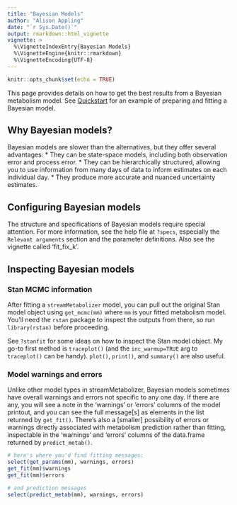 ```yaml
---
title: "Bayesian Models"
author: "Alison Appling"
date: "`r Sys.Date()`"
output: rmarkdown::html_vignette
vignette: >
  %\VignetteIndexEntry{Bayesian Models}
  %\VignetteEngine{knitr::rmarkdown}
  %\VignetteEncoding{UTF-8}
---
```


```r
knitr::opts_chunk$set(echo = TRUE)
```

This page provides details on how to get the best results from a Bayesian metabolism model. See [Quickstart](get_started.html) for an example of preparing and fitting a Bayesian model.

## Why Bayesian models?

Bayesian models are slower than the alternatives, but they offer several advantages:
* They can be state-space models, including both observation error and process error.
* They can be hierarchically structured, allowing you to use information from many days of data to inform estimates on each individual day.
* They produce more accurate and nuanced uncertainty estimates.

## Configuring Bayesian models

The structure and specifications of Bayesian models require special attention. For more information, see the help file at `?specs`, especially the `Relevant arguments` section and the parameter definitions. Also see the vignette called 'fit_fix_k'.

## Inspecting Bayesian models

### Stan MCMC information

After fitting a `streamMetabolizer` model, you can pull out the original Stan model object using `get_mcmc(mm)` where `mm` is your fitted metabolism model. You'll need the `rstan` package to inspect the outputs from there, so run `library(rstan)` before proceeding.

See `?stanfit` for some ideas on how to inspect the Stan model object. My go-to first method is `traceplot()` (and the `inc_warmup=TRUE` arg to `traceplot()` can be handy). `plot()`, `print()`, and `summary()` are also useful. 

### Model warnings and errors

Unlike other model types in streamMetabolizer, Bayesian models sometimes have
overall warnings and errors not specific to any one day. If there are any, you
will see a note in the 'warnings' or 'errors' columns of the model printout, and you can
see the full message[s] as elements in the list returned by `get_fit()`. There's
also a [smaller] possibility of errors or warnings directly associated with
metabolism prediction rather than fitting, inspectable in the 'warnings' and
'errors' columns of the data.frame returned by `predict_metab()`.

```r
# here's where you'd find fitting messages:
select(get_params(mm), warnings, errors)
get_fit(mm)$warnings
get_fit(mm)$errors

# and prediction messages
select(predict_metab(mm), warnings, errors)
```
